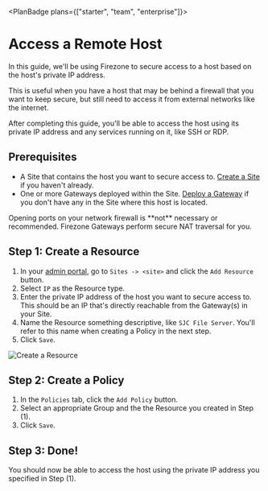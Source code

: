 
<PlanBadge plans={["starter", "team", "enterprise"]}>

# Access a Remote Host

</PlanBadge>

In this guide, we'll be using Firezone to secure access to a host based on the
host's private IP address.

This is useful when you have a host that may be behind a firewall that you want
to keep secure, but still need to access it from external networks like the
internet.

After completing this guide, you'll be able to access the host using its private
IP address and any services running on it, like SSH or RDP.

## Prerequisites

- A Site that contains the host you want to secure access to.
  [Create a Site](/kb/deploy/sites) if you haven't already.
- One or more Gateways deployed within the Site.
  [Deploy a Gateway](/kb/deploy/gateways) if you don't have any in the Site
  where this host is located.

<Alert color="warning">
  Opening ports on your network firewall is **not** necessary or recommended.
  Firezone Gateways perform secure NAT traversal for you.
</Alert>

## Step 1: Create a Resource

1. In your [admin portal](https://app.firezone.dev), go to `Sites -> <site>` and
   click the `Add Resource` button.
1. Select `IP` as the Resource type.
1. Enter the private IP address of the host you want to secure access to. This
   should be an IP that's directly reachable from the Gateway(s) in your Site.
1. Name the Resource something descriptive, like `SJC File Server`. You'll refer
   to this name when creating a Policy in the next step.
1. Click `Save`.

<Link
  href="/images/kb/use-cases/host-access/step1.png"
  target="_blank"
  rel="nofollow"
>
  <Image
    src="/images/kb/use-cases/host-access/step1.png"
    alt="Create a Resource"
    width={1200}
    height={1200}
  />
</Link>

## Step 2: Create a Policy

1. In the `Policies` tab, click the `Add Policy` button.
1. Select an appropriate Group and the the Resource you created in Step (1).
1. Click `Save`.

## Step 3: Done!

You should now be able to access the host using the private IP address you
specified in Step (1).

<SupportOptions />
